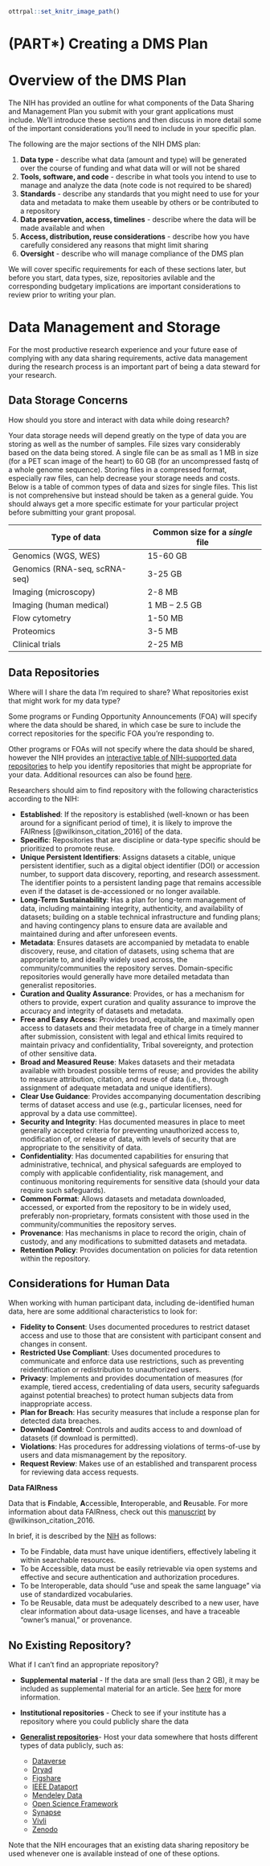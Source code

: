 
```r
ottrpal::set_knitr_image_path()
```

# (PART\*) Creating a DMS Plan {-}

# Overview of the DMS Plan
The NIH has provided an outline for what components of the Data Sharing and Management Plan you submit with your grant applications must include.  We'll introduce these sections and then discuss in more detail some of the important considerations you'll need to include in your specific plan. 

The following are the major sections of the NIH DMS plan:

1. **Data type** - describe what data (amount and type) will be generated over the course of funding and what data will or will not be shared
2. **Tools, software, and code** - describe in what tools you intend to use to manage and analyze the data (note code is not required to be shared)
3. **Standards** - describe any standards that you might need to use for your data and metadata to make them useable by others or be contributed to a repository
4. **Data preservation, access, timelines** - describe where the data will be made available and when
5. **Access, distribution, reuse considerations** - describe how you have carefully considered any reasons that might limit sharing
6. **Oversight** - describe who will manage compliance of the DMS plan

We will cover specific requirements for each of these sections later, but before you start, data types, size, repositories avilable and the corresponding budgetary implications are important considerations to review prior to writing your plan. 

# Data Management and Storage

For the most productive research experience and your future ease of complying with any data sharing requirements, active data management during the research process is an important part of being a data steward for your research.  

## Data Storage Concerns
<div class = "question">
How should you store and interact with data while doing research?
</div>

Your data storage needs will depend greatly on the type of data you are storing as well as the number of samples. File sizes vary considerably based on the data being stored. A single file can be as small as 1 MB in size (for a PET scan image of the heart) to 60 GB (for an uncompressed fastq of a whole genome sequence). Storing files in a compressed format, especially raw files, can help decrease your storage needs and costs. Below is a table of common types of data and sizes for single files. This list is not comprehensive but instead should be taken as a general guide. You should always get a more specific estimate for your particular project before submitting your grant proposal.

| **Type of data** | **Common size for a _single_ file** |
|------------------|------------------|
| Genomics (WGS, WES) |	15-60 GB |
| Genomics (RNA-seq, scRNA-seq)| 3-25 GB |
| Imaging (microscopy) | 2-8 MB |
| Imaging (human medical) | 1 MB – 2.5 GB |
| Flow cytometry |	1-50 MB |
| Proteomics | 3-5 MB |
| Clinical trials | 2-25 MB |

## Data Repositories

<div class = "question">
Where will I share the data I'm required to share? What repositories exist that might work for my data type?
</div>

Some programs or Funding Opportunity Announcements (FOA) will specify where the data should be shared, in which case be sure to include the correct repositories for the specific FOA you're responding to. 

Other programs or FOAs will not specify where the data should be shared, however the NIH provides an [interactive table of NIH-supported data repositories](https://sharing.nih.gov/data-management-and-sharing-policy/sharing-scientific-data/repositories-for-sharing-scientific-data) to help you identify repositories that might be appropriate for your data. Additional resources can also be found [here](https://www.nlm.nih.gov/NIHbmic/nih_data_sharing_repositories.html).


Researchers should aim to find repository with the following characteristics according to the NIH:


- **Established**: If the repository is established (well-known or has been around for a significant period of time), it is likely to improve the FAIRness [@wilkinson_citation_2016] of the data. 
- **Specific**: Repositories that are discipline or data-type specific should be prioritized to promote reuse.
- **Unique Persistent Identifiers**: Assigns datasets a citable, unique persistent identifier, such as a digital object identifier (DOI) or accession number, to support data discovery, reporting, and research assessment. The identifier points to a persistent landing page that remains accessible even if the dataset is de-accessioned or no longer available.
- **Long-Term Sustainability**: Has a plan for long-term management of data, including maintaining integrity, authenticity, and availability of datasets; building on a stable technical infrastructure and funding plans; and having contingency plans to ensure data are available and maintained during and after unforeseen events.
- **Metadata**: Ensures datasets are accompanied by metadata to enable discovery, reuse, and citation of datasets, using schema that are appropriate to, and ideally widely used across, the community/communities the repository serves. Domain-specific repositories would generally have more detailed metadata than generalist repositories.
- **Curation and Quality Assurance**: Provides, or has a mechanism for others to provide, expert curation and quality assurance to improve the accuracy and integrity of datasets and metadata.
- **Free and Easy Access**: Provides broad, equitable, and maximally open access to datasets and their metadata free of charge in a timely manner after submission, consistent with legal and ethical limits required to maintain privacy and confidentiality, Tribal sovereignty, and protection of other sensitive data.
- **Broad and Measured Reuse**: Makes datasets and their metadata available with broadest possible terms of reuse; and provides the ability to measure attribution, citation, and reuse of data (i.e., through assignment of adequate metadata and unique identifiers).
- **Clear Use Guidance**: Provides accompanying documentation describing terms of dataset access and use (e.g., particular licenses, need for approval by a data use committee).
- **Security and Integrity**: Has documented measures in place to meet generally accepted criteria for preventing unauthorized access to, modification of, or release of data, with levels of security that are appropriate to the sensitivity of data.
- **Confidentiality**: Has documented capabilities for ensuring that administrative, technical, and physical safeguards are employed to comply with applicable confidentiality, risk management, and continuous monitoring requirements for sensitive data (should your data require such safeguards).
- **Common Format**: Allows datasets and metadata downloaded, accessed, or exported from the repository to be in widely used, preferably non-proprietary, formats consistent with those used in the community/communities the repository serves.
- **Provenance**: Has mechanisms in place to record the origin, chain of custody, and any modifications to submitted datasets and metadata.
- **Retention Policy**: Provides documentation on policies for data retention within the repository.



## Considerations for Human Data

When working with human participant data, including de-identified human data, here are some additional characteristics to look for:

- **Fidelity to Consent**: Uses documented procedures to restrict dataset access and use to those that are consistent with participant consent and changes in consent.
- **Restricted Use Compliant**: Uses documented procedures to communicate and enforce data use restrictions, such as preventing reidentification or redistribution to unauthorized users.
- **Privacy**: Implements and provides documentation of measures (for example, tiered access, credentialing of data users, security safeguards against potential breaches) to protect human subjects data from inappropriate access.
- **Plan for Breach**: Has security measures that include a response plan for detected data breaches.
- **Download Control**: Controls and audits access to and download of datasets (if download is permitted).
- **Violations**: Has procedures for addressing violations of terms-of-use by users and data mismanagement by the repository.
- **Request Review**: Makes use of an established and transparent process for reviewing data access requests.


<div class = "dictionary">
**Data FAIRness**

Data that is **F**indable, **A**ccessible, **I**nteroperable, and **R**eusable. For more information about data FAIRness, check out this [manuscript](https://www.nature.com/articles/sdata201618) by @wilkinson_citation_2016.

In brief, it is described by the [NIH](https://datascience.nih.gov/sites/default/files/NIH_Strategic_Plan_for_Data_Science_Final_508.pdf) as follows:

- To be Findable, data must have unique identifiers, effectively
labeling it within searchable resources.
- To be Accessible, data must be easily retrievable via open systems
and effective and secure authentication and authorization
procedures.
-  To be Interoperable, data should “use and speak the same
language” via use of standardized vocabularies.
- To be Reusable, data must be adequately described to a new user,
have clear information about data-usage licenses, and have a
traceable “owner’s manual,” or provenance.

</div>





## No Existing Repository?
<div class = "question">
What if I can't find an appropriate repository? 
</div>

- **Supplemental material** - If the data are small (less than 2 GB), it may be included as supplemental material for an article. See [here](https://www.ncbi.nlm.nih.gov/pmc/about/guidelines/#suppm) for more information. 
- **Institutional repositories** - Check to see if your institute has a repository where you could publicly share the data
- **[Generalist repositories](https://www.nlm.nih.gov/NIHbmic/generalist_repositories.html)**- Host your data somewhere that hosts different types of data publicly, such as:

    - [Dataverse](https://dataverse.org/)
    - [Dryad](https://datadryad.org/)
    - [Figshare](https://figshare.com/)
    - [IEEE Dataport](https://ieee-dataport.org/)
    - [Mendeley Data](https://data.mendeley.com/)
    - [Open Science Framework](https://osf.io/)
    - [Synapse](https://www.synapse.org/)
    - [Vivli](https://vivli.org/)
    - [Zenodo](https://zenodo.org/)
    
Note that the NIH encourages that an existing data sharing repository be used whenever one is available instead of one of these options.





